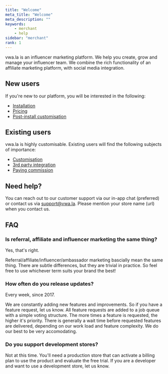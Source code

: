 ```yaml
---
title: "Welcome"
meta_title: "Welcome"
meta_description: ""
keywords:
    - merchant
    - help
sidebar: "merchant"
rank: 1
---
```


vwa.la is an influencer marketing platform. We help you create, grow and manage your influencer team. We combine the rich functionality of an affiliate marketing platform, with social media integration.

## New users

If you're new to our platform, you will be interested in the following:

- [Installation](/merchant/installation-guide) 
- [Pricing](/merchant/how-our-pricing-works) 
- [Post-install customisation](/merchant/getting-started) 

## Existing users

vwa.la is highly customisable. Existing users will find the following subjects of importance:

- [Customisation](/merchant/getting-started) 
- [3rd party integration](/merchant/integrating-with-other-apps) 
- [Paying commission](/merchant/paying-commission) 

## Need help?

You can reach out to our customer support via our in-app chat (preferred) or contact us via [support@vwa.la](mailto:support@vwa.la). Please mention your store name (url) when you contact us. 


## FAQ 

### Is referral, affiliate and influencer marketing the same thing?

Yes, that's right. 

Referral/affiliate/influencer/ambassador marketing bascially mean the same thing. There are subtle differences, but they are trivial in practice. So feel free to use whichever term suits your brand the best!

### How often do you release updates?

Every week, since 2017. 

We are constantly adding new features and improvements. So if you have a feature request, let us know. All feature requests are added to a job queue with a simple voting structure. The more times a feature is requested, the higher it's priority. There is generally a wait time before requested features are delivered, depending on our work load and feature complexity. We do our best to be very accomodating.

### Do you support development stores? 

Not at this time. You'll need a production store that can activate a billing plan to use the product and evaluate the free trial. If you are a developer and want to use a development store, let us know.